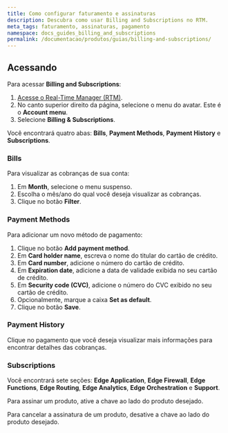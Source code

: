 ```yaml
---
title: Como configurar faturamento e assinaturas
description: Descubra como usar Billing and Subscriptions no RTM.
meta_tags: faturamento, assinaturas, pagamento
namespace: docs_guides_billing_and_subscriptions
permalink: /documentacao/produtos/guias/billing-and-subscriptions/
---
```


## Acessando

Para acessar **Billing and Subscriptions**:

1. [Acesse o Real-Time Manager (RTM)](https://manager.azion.com/).
2. No canto superior direito da página, selecione o menu do avatar. Este é o **Account menu**.
3. Selecione **Billing & Subscriptions**.

Você encontrará quatro abas: **Bills**, **Payment Methods**, **Payment History** e **Subscriptions**.

### Bills

Para visualizar as cobranças de sua conta:

1. Em **Month**, selecione o menu suspenso.
2. Escolha o mês/ano do qual você deseja visualizar as cobranças.
3. Clique no botão **Filter**.

### Payment Methods

Para adicionar um novo método de pagamento:

1. Clique no botão **Add payment method**.
2. Em **Card holder name**, escreva o nome do titular do cartão de crédito.
3. Em **Card number**, adicione o número do cartão de crédito.
4. Em **Expiration date**, adicione a data de validade exibida no seu cartão de crédito.
5. Em **Security code (CVC)**, adicione o número do CVC exibido no seu cartão de crédito.
6. Opcionalmente, marque a caixa **Set as default**.
7. Clique no botão **Save**.

### Payment History

Clique no pagamento que você deseja visualizar mais informações para encontrar detalhes das cobranças.

### Subscriptions

Você encontrará sete seções: **Edge Application**, **Edge Firewall**, **Edge Functions**, **Edge Routing**, **Edge Analytics**, **Edge Orchestration** e **Support**.

Para assinar um produto, ative a chave ao lado do produto desejado.

Para cancelar a assinatura de um produto, desative a chave ao lado do produto desejado.
